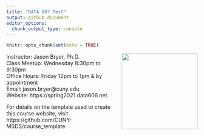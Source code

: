 ```yaml
---
title: "DATA 607 Test"
output: github_document
editor_options: 
  chunk_output_type: console
---
```


```r
knitr::opts_chunk$set(echo = TRUE)
```

<a href='https://spring2021.data606.net'><img src='website/static/images/course_logo.png' align="right" height="200" /></a>

Instructor: Jason Bryer, Ph.D.  
Class Meetup: Wednesday 8:30pm to 9:30pm  
Office Hours: Friday 12pm to 1pm & by appointment  
Email: jason.bryer@cuny.edu  
Website: https://spring2021.data606.net  

For details on the template used to create this course website, visit https://github.com/CUNY-MSDS/course_template.

